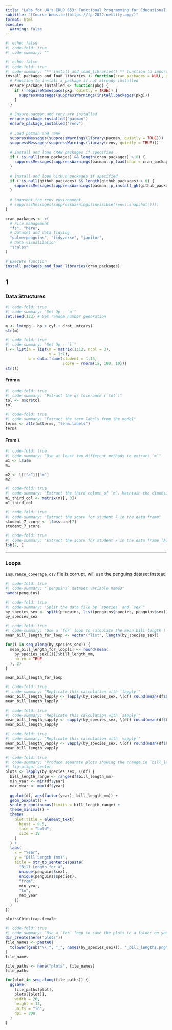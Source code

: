 ```yaml
---
title: "Labs for UO's EDLD 653: Functional Programming for Educational Data Science Course"
subtitle: "[Course Website](https://fp-2022.netlify.app/)" 
format: html
execute: 
  warning: false
---
```


```r
#| echo: false
#| code-fold: true
#| code-summary: ""
```

```r
#| echo: false
#| code-fold: true
#| code-summary: "**`install_and_load_libraries()`** function to import data using `{pacman}` R package and to keep track dependencies using `{renv}` R package"
install_packages_and_load_libraries <- function(cran_packages = NULL, github_packages = NULL) {
  # Function to install a package if not already installed
  ensure_package_installed <- function(pkg) {
    if (!requireNamespace(pkg, quietly = TRUE)) {
      suppressMessages(suppressWarnings(install.packages(pkg)))
    }
  }
  
  # Ensure pacman and renv are installed
  ensure_package_installed("pacman")
  ensure_package_installed("renv")
  
  # Load pacman and renv
  suppressMessages(suppressWarnings(library(pacman, quietly = TRUE)))
  suppressMessages(suppressWarnings(library(renv, quietly = TRUE)))
  
  # Install and load CRAN packages if specified
  if (!is.null(cran_packages) && length(cran_packages) > 0) {
    suppressMessages(suppressWarnings(pacman::p_load(char = cran_packages, character.only = TRUE)))
  }
  
  # Install and load GitHub packages if specified
  if (!is.null(github_packages) && length(github_packages) > 0) {
    suppressMessages(suppressWarnings(pacman::p_install_gh(github_packages)))
  }
  
  # Snapshot the renv environment
  # suppressMessages(suppressWarnings(invisible(renv::snapshot())))
}

cran_packages <- c(
  # File management
  "fs", "here",
  # Dataset and data tidying
  "palmerpenguins", "tidyverse", "janitor",
  # Data visualization
  "scales"
)

# Execute function
install_packages_and_load_libraries(cran_packages)
```

::: panel-tabset

## 1

### Data Structures

```r
#| code-fold: true
#| code-summary: "Set Up - `m`"
set.seed(123) # Set random number generation

m <- lm(mpg ~ hp + cyl + drat, mtcars)
str(m)
```

```r
#| code-fold: true
#| code-summary: "Set Up - `l`"
l <- list(a = list(m = matrix(1:12, ncol = 3),
              	   v = 1:7),
          b = data.frame(student = 1:15,
                         score = rnorm(15, 100, 10)))
str(l)
```

#### From `m`

```r
#| code-fold: true
#| code-summary: "Extract the qr tolerance (`tol`)"
tol <- m$qr$tol
tol
```
  
```r
#| code-fold: true
#| code-summary: "Extract the term labels from the model"
terms <- attr(m$terms, "term.labels")
terms
```

#### From `l`

```r
#| code-fold: true
#| code-summary: "Use at least two different methods to extract `m`"
m1 <- l$a$m
m1

m2 <- l[["a"]]["m"]
m2
```

```r
#| code-fold: true
#| code-summary: "Extract the third column of `m`. Maintain the dimensions (matrix structure)"
m1_third_col <- matrix(m1[, 3])
m1_third_col
```

```r
#| code-fold: true
#| code-summary: "Extract the score for student 7 in the data frame"
student_7_score <- l$b$score[7]
student_7_score
```

```r
#| code-fold: true
#| code-summary: "Extract the score for student 7 in the data frame (Alternative version)"
l$b[7, ]
```

***

### Loops

`insurance_coverage.csv` file is corrupt, will use the penguins dataset instead

```r
#| code-fold: true
#| code-summary: "`penguins` dataset variable names"
names(penguins)
```

```r
#| code-fold: true
#| code-summary: "Split the data file by `species` and `sex`"
by_species_sex <- split(penguins, list(penguins$species, penguins$sex))
by_species_sex
```

```r
#| code-fold: true
#| code-summary: "Use a `for` loop to calculate the mean bill length (`bill_length_mm`) for each `species/sex` combination`"
mean_bill_length_for_loop <- vector("list", length(by_species_sex))

for(i in seq_along(by_species_sex)) {
  mean_bill_length_for_loop[i] <- round(mean(
    by_species_sex[[i]]$bill_length_mm,
    na.rm = TRUE
  ), 2)
}

mean_bill_length_for_loop
```

```r
#| code-fold: true
#| code-summary: "Replicate this calculation with `lapply`"
mean_bill_length_lapply <- lapply(by_species_sex, \(df) round(mean(df$bill_length_mm, na.rm = TRUE), 2))
mean_bill_length_lapply
```

```r
#| code-fold: true
#| code-summary: "Replicate this calculation with `sapply`"
mean_bill_length_sapply <- sapply(by_species_sex, \(df) round(mean(df$bill_length_mm, na.rm = TRUE), 2))
mean_bill_length_sapply
```

```r
#| code-fold: true
#| code-summary: "Replicate this calculation with `vapply`"
mean_bill_length_vapply <- vapply(by_species_sex, \(df) round(mean(df$bill_length_mm, na.rm = TRUE), 2), FUN.VALUE = double(1))
mean_bill_length_vapply
```

```r
#| code-fold: true
#| code-summary: "Produce separate plots showing the change in `bill_length_mm` from 2007 to 2009 for each `species/sex` combination (with a single loop). Set the `bill_length_mm` axis so the limits equal the overall minimum and maximum values for `bill_length_mm`"
#| fig-align: center
plots <- lapply(by_species_sex, \(df) {
  bill_length_range <- range(df$bill_length_mm)
  min_year <- min(df$year)
  max_year <- max(df$year)
  
  ggplot(df, aes(factor(year), bill_length_mm)) +
  geom_boxplot() +
  scale_y_continuous(limits = bill_length_range) +
  theme_minimal() +
  theme(
    plot.title = element_text(
      hjust = 0.5, 
      face = "bold", 
      size = 18
    )
  ) +
  labs(
    x = "Year",
    y = "Bill Length (mm)",
    title = str_to_sentence(paste(
      "Bill Length for a", 
      unique(penguins$sex),
      unique(penguins$species),
      "from",
      min_year,
      "to",
      max_year
    ))
  )
})

plots$Chinstrap.female
```

```r
#| code-fold: true
#| code-summary: "Use a `for` loop to save the plots to a folder on your computer"
dir_create(here("plots"))
file_names <- paste0(
  tolower(gsub("\\.", "_", names(by_species_sex))), "_bill_lengths.png"
)
file_names

file_paths <- here("plots", file_names)
file_paths

for(plot in seq_along(file_paths)) {
  ggsave(
    file_paths[plot],
    plots[[plot]],
    width = 20,
    height = 12,
    units = "in",
    dpi = 300
  )
}
```
:::